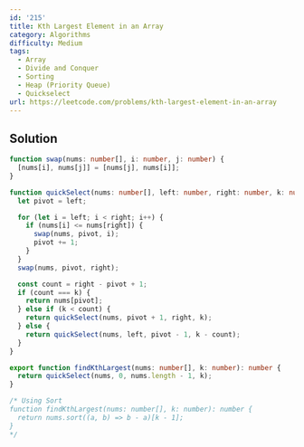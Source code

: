 ```yaml
---
id: '215'
title: Kth Largest Element in an Array
category: Algorithms
difficulty: Medium
tags:
  - Array
  - Divide and Conquer
  - Sorting
  - Heap (Priority Queue)
  - Quickselect
url: https://leetcode.com/problems/kth-largest-element-in-an-array
---
```


## Solution

```typescript showLineNumbers
function swap(nums: number[], i: number, j: number) {
  [nums[i], nums[j]] = [nums[j], nums[i]];
}

function quickSelect(nums: number[], left: number, right: number, k: number): number {
  let pivot = left;

  for (let i = left; i < right; i++) {
    if (nums[i] <= nums[right]) {
      swap(nums, pivot, i);
      pivot += 1;
    }
  }
  swap(nums, pivot, right);

  const count = right - pivot + 1;
  if (count === k) {
    return nums[pivot];
  } else if (k < count) {
    return quickSelect(nums, pivot + 1, right, k);
  } else {
    return quickSelect(nums, left, pivot - 1, k - count);
  }
}

export function findKthLargest(nums: number[], k: number): number {
  return quickSelect(nums, 0, nums.length - 1, k);
}

/* Using Sort
function findKthLargest(nums: number[], k: number): number {
  return nums.sort((a, b) => b - a)[k - 1];
}
*/
```
